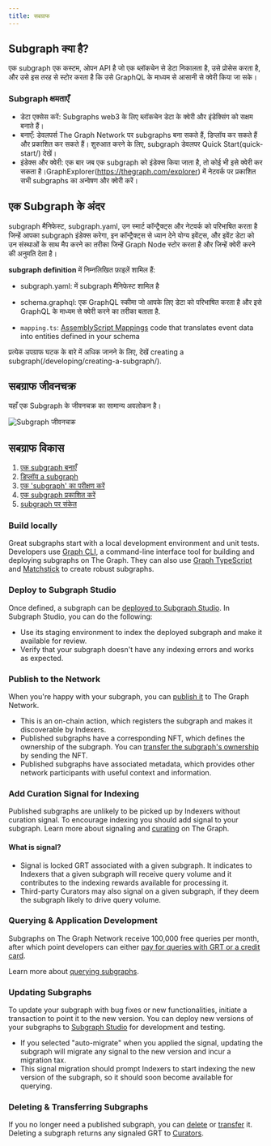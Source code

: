 ```yaml
---
title: सबग्राफ
---
```


## Subgraph क्या है?

एक subgraph एक कस्टम, ओपन API है जो एक ब्लॉकचेन से डेटा निकालता है, उसे प्रोसेस करता है, और उसे इस तरह से स्टोर करता है कि उसे GraphQL के माध्यम से आसानी से क्वेरी किया जा सके।

### Subgraph क्षमताएँ

- डेटा एक्सेस करें: Subgraphs web3 के लिए ब्लॉकचेन डेटा के क्वेरी और इंडेक्सिंग को सक्षम बनाते हैं।
- बनाएँ: डेवलपर्स The Graph Network पर subgraphs बना सकते हैं, डिप्लॉय कर सकते हैं और प्रकाशित कर सकते हैं। शुरुआत करने के लिए, subgraph डेवलपर Quick Start(quick-start/) देखें।
- इंडेक्स और क्वेरी: एक बार जब एक subgraph को इंडेक्स किया जाता है, तो कोई भी इसे क्वेरी कर सकता है।GraphExplorer(https://thegraph.com/explorer) में नेटवर्क पर प्रकाशित सभी subgraphs का अन्वेषण और क्वेरी करें।

## एक Subgraph के अंदर

subgraph मैनिफेस्ट, subgraph.yaml, उन स्मार्ट कॉन्ट्रैक्ट्स और नेटवर्क को परिभाषित करता है जिन्हें आपका subgraph इंडेक्स करेगा, इन कॉन्ट्रैक्ट्स से ध्यान देने योग्य इवेंट्स, और इवेंट डेटा को उन संस्थाओं के साथ मैप करने का तरीका जिन्हें Graph Node स्टोर करता है और जिन्हें क्वेरी करने की अनुमति देता है।

**subgraph definition** में निम्नलिखित फ़ाइलें शामिल हैं:

- subgraph.yaml: में subgraph मैनिफेस्ट शामिल है

- schema.graphql: एक GraphQL स्कीमा जो आपके लिए डेटा को परिभाषित करता है और इसे GraphQL के माध्यम से क्वेरी करने का तरीका बताता है.

- `mapping.ts`: [AssemblyScript Mappings](https://github.com/AssemblyScript/assemblyscript) code that translates event data into entities defined in your schema

प्रत्येक उपग्राफ घटक के बारे में अधिक जानने के लिए, देखें creating a subgraph(/developing/creating-a-subgraph/).

## सबग्राफ जीवनचक्र

यहाँ एक Subgraph के जीवनचक्र का सामान्य अवलोकन है।

![Subgraph जीवनचक्र ](/img/subgraph-lifecycle.png)

## सबग्राफ विकास

1. [एक subgraph बनाएँ](/developing/creating-a-subgraph/)
2. [डिप्लॉय a subgraph](/deploying/deploying-a-subgraph-to-studio/)
3. [एक 'subgraph' का परीक्षण करें](/deploying/subgraph-studio/#testing-your-subgraph-in-subgraph-studio)
4. [एक subgraph प्रकाशित करें](/subgraphs/developing/publishing/publishing-a-subgraph/)
5. [subgraph पर संकेत](/subgraphs/developing/publishing/publishing-a-subgraph/#adding-signal-to-your-subgraph)

### Build locally

Great subgraphs start with a local development environment and unit tests. Developers use [Graph CLI](https://github.com/graphprotocol/graph-tooling/tree/main/packages/cli), a command-line interface tool for building and deploying subgraphs on The Graph. They can also use [Graph TypeScript](/subgraphs/developing/creating/graph-ts/README/) and [Matchstick](/subgraphs/developing/creating/unit-testing-framework/) to create robust subgraphs.

### Deploy to Subgraph Studio

Once defined, a subgraph can be [deployed to Subgraph Studio](/deploying/deploying-a-subgraph-to-studio/). In Subgraph Studio, you can do the following:

- Use its staging environment to index the deployed subgraph and make it available for review.
- Verify that your subgraph doesn't have any indexing errors and works as expected.

### Publish to the Network

When you're happy with your subgraph, you can [publish it](/subgraphs/developing/publishing/publishing-a-subgraph/) to The Graph Network.

- This is an on-chain action, which registers the subgraph and makes it discoverable by Indexers.
- Published subgraphs have a corresponding NFT, which defines the ownership of the subgraph. You can [transfer the subgraph's ownership](/subgraphs/developing/managing/transferring-a-subgraph/) by sending the NFT.
- Published subgraphs have associated metadata, which provides other network participants with useful context and information.

### Add Curation Signal for Indexing

Published subgraphs are unlikely to be picked up by Indexers without curation signal. To encourage indexing you should add signal to your subgraph. Learn more about signaling and [curating](/resources/roles/curating/) on The Graph.

#### What is signal?

- Signal is locked GRT associated with a given subgraph. It indicates to Indexers that a given subgraph will receive query volume and it contributes to the indexing rewards available for processing it.
- Third-party Curators may also signal on a given subgraph, if they deem the subgraph likely to drive query volume.

### Querying & Application Development

Subgraphs on The Graph Network receive 100,000 free queries per month, after which point developers can either [pay for queries with GRT or a credit card](/subgraphs/billing/).

Learn more about [querying subgraphs](/subgraphs/querying/introduction/).

### Updating Subgraphs

To update your subgraph with bug fixes or new functionalities, initiate a transaction to point it to the new version. You can deploy new versions of your subgraphs to [Subgraph Studio](https://thegraph.com/studio/) for development and testing.

- If you selected "auto-migrate" when you applied the signal, updating the subgraph will migrate any signal to the new version and incur a migration tax.
- This signal migration should prompt Indexers to start indexing the new version of the subgraph, so it should soon become available for querying.

### Deleting & Transferring Subgraphs

If you no longer need a published subgraph, you can [delete](/subgraphs/developing/managing/deleting-a-subgraph/) or [transfer](/subgraphs/developing/managing/transferring-a-subgraph/) it. Deleting a subgraph returns any signaled GRT to [Curators](/resources/roles/curating/).
